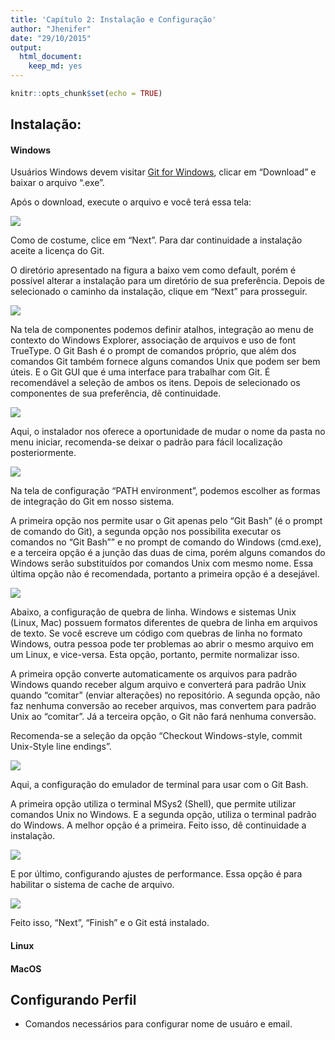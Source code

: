 ```yaml
---
title: 'Capítulo 2: Instalação e Configuração'
author: "Jhenifer"
date: "29/10/2015"
output: 
  html_document: 
    keep_md: yes
---
```


```r
knitr::opts_chunk$set(echo = TRUE)
```

## Instalação:

#### Windows
Usuários Windows devem visitar [Git for Windows](https://git-for-windows.github.io/ "Git"), clicar em "Download" e baixar o arquivo ".exe".

Após o download, execute o arquivo e você terá essa tela: 

![](./images/figura1.png)



Como de costume, clice em "Next". Para dar continuidade a instalação aceite a licença do Git.

O diretório apresentado na figura a baixo vem como default, porém é possível alterar a instalação para um diretório de sua preferência. Depois de selecionado o caminho da instalação, clique em "Next" para prosseguir.

![](./images/figura2.png)



Na tela de componentes podemos definir atalhos, integração ao menu de contexto do Windows Explorer, associação de arquivos e uso de font TrueType. O Git Bash é o prompt de comandos próprio, que além dos comandos Git também fornece alguns comandos Unix que podem ser bem úteis. E o Git GUI que é uma interface para trabalhar com Git. É recomendável a seleção de ambos os itens. Depois de selecionado os componentes de sua preferência, dê continuidade.

![](./images/figura3.png)



Aqui, o instalador nos oferece a oportunidade de mudar o nome da pasta no menu iniciar, recomenda-se deixar o padrão para fácil localização posteriormente.

![](./images/figura4.png)



Na tela de configuração "PATH environment", podemos escolher as formas de integração do Git em nosso sistema. 

A primeira opção nos permite usar o Git apenas pelo "Git Bash" (é o prompt de comando do Git), a segunda opção nos possibilita executar os comandos no "Git Bash"" e no prompt de comando do Windows (cmd.exe), e a terceira opção é a junção das duas de cima, porém alguns comandos do Windows serão substituídos por comandos Unix com mesmo nome.
Essa última opção não é recomendada, portanto a primeira opção é a desejável. 

![](./images/figura5.png)



<p> Abaixo, a configuração de quebra de linha. Windows e sistemas Unix (Linux, Mac) possuem formatos diferentes de quebra de linha em arquivos de texto. Se você escreve um código com quebras de linha no formato Windows, outra pessoa pode ter problemas ao abrir o mesmo arquivo em um Linux, e vice-versa. Esta opção, portanto, permite normalizar isso. 
<p>A primeira opção converte automaticamente os arquivos para padrão Windows quando receber algum arquivo e converterá para padrão Unix quando “comitar” (enviar alterações) no repositório. A segunda opção, não faz nenhuma conversão ao receber arquivos, mas convertem para padrão Unix ao “comitar”. Já a terceira opção, o Git não fará nenhuma conversão. 
<p> Recomenda-se a seleção da opção "Checkout Windows-style, commit Unix-Style line endings".

![](./images/figura6.png)



Aqui, a configuração do emulador de terminal para usar com o Git Bash.

A primeira opção utiliza o terminal MSys2 (Shell), que permite utilizar comandos Unix no Windows. E a segunda opção, utiliza o terminal padrão do Windows. A melhor opção é a primeira. Feito isso, dê continuidade a instalação.

![](./images/figura7.png)


E por último, configurando ajustes de performance. Essa opção é para habilitar o sistema de cache de arquivo.

![](./images/figura8.png)


Feito isso, “Next”, “Finish” e o Git está instalado.


#### Linux

#### MacOS

## Configurando Perfil
- Comandos necessários para configurar nome de usuáro e email.
